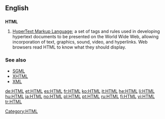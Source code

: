==English==
{{wikipedia}}
==={{initialism}}===
'''HTML'''

# [[w:HTML|HyperText Markup Language]]; a set of tags and rules used in developing hypertext documents to be presented on the World Wide Web, allowing incorporation of text, graphics, sound, video, and hyperlinks. Web browsers read HTML to know what they should display.

===See also===
*[[SGML]]
*[[XHTML]]
*[[XML]]

[[Category:HTML]]

[[de:HTML]]
[[et:HTML]]
[[es:HTML]]
[[fr:HTML]]
[[ko:HTML]]
[[it:HTML]]
[[he:HTML]]
[[li:HTML]]
[[hu:HTML]]
[[ja:HTML]]
[[no:HTML]]
[[pl:HTML]]
[[pt:HTML]]
[[ru:HTML]]
[[fi:HTML]]
[[vi:HTML]]
[[tr:HTML]]